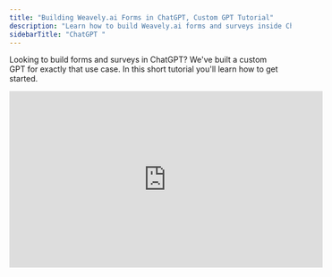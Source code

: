 ```yaml
---
title: "Building Weavely.ai Forms in ChatGPT, Custom GPT Tutorial"
description: "Learn how to build Weavely.ai forms and surveys inside ChatGPT using our custom GPT"
sidebarTitle: "ChatGPT "
---
```


Looking to build forms and surveys in ChatGPT? We've built a custom GPT for exactly that use case. In this short tutorial you'll learn how to get started.

<iframe width="560" height="315" src="https://www.youtube.com/embed/3q3O75AWCJk?si=F1mEWRQsol6fU3mP" title="YouTube video player" frameborder="0" allow="accelerometer; autoplay; clipboard-write; encrypted-media; gyroscope; picture-in-picture" allowfullscreen />

## Step 1: Finding our Custom GPT "Weavely Forms & Surveys"

You can search for our custom GPT in the _"Explore GPTs"_ section of ChatGPT (see screenshot below). Alternatively, here's a [direct link](https://chatgpt.com/g/g-6808eedcf1bc8191a47e3c46b2bda4df-weavely-forms-surveys) to it\!

![Gpt1 Pn](/images/gpt1.png)

Once you've found our custom GPT simply press the "Start Chat" button at the bottom of the custom GPT card.

![Gpt2 Pn](/images/gpt2.png)

## Step 2: Chat and Iterate on Your Form or Survey

This part probably needs the least explaining. Simply chat to our custom GPT like you would with ChatGPT. Brainstorm questions to ask, phrasing, types of questions to use, etc. You can essentially leverage the power of ChatGPT to fine tune all content-related aspects of your form or survey\!

![Gpt3 Pn](/images/gpt3.png)

Once you are satisfied with the outline of your form you can ask ChatGPT to go ahead and generate the Weavely form for you. It will then proceed by asking you whether you trust Weavely.ai. If that's the case (which we hope sincerely) then simply press \_"Confirm". \_

![Gpt4 Pn](/images/gpt4.png)

ChatGPT will subsequently send over the questions and question types used in your form to our API. Once the form is generated you'll receive the link to it inside of your conversation.

![Gpt5 Pn](/images/gpt5.png)

## Step 3: Fine-tuning your Form's Design and Publishing

Clicking the link in the previous step will lead you straight to the [Weavely.ai](http://Weavely.ai) editor. You can use the editor to further refine the look and feel of your form, set up integrations, add conditional logic (e.g. skipping certain questions) or even change your form's social media preview and favicon. Whenever you're satisfied with the result you can go ahead and hit the "_Publish"_ button (top right). This step will require you to have a Weavely.ai account, but don't worry it's free to create one\!

![Gpt6 Pn](/images/gpt6.png)